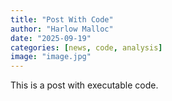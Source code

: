 ```yaml
---
title: "Post With Code"
author: "Harlow Malloc"
date: "2025-09-19"
categories: [news, code, analysis]
image: "image.jpg"
---
```


This is a post with executable code.

